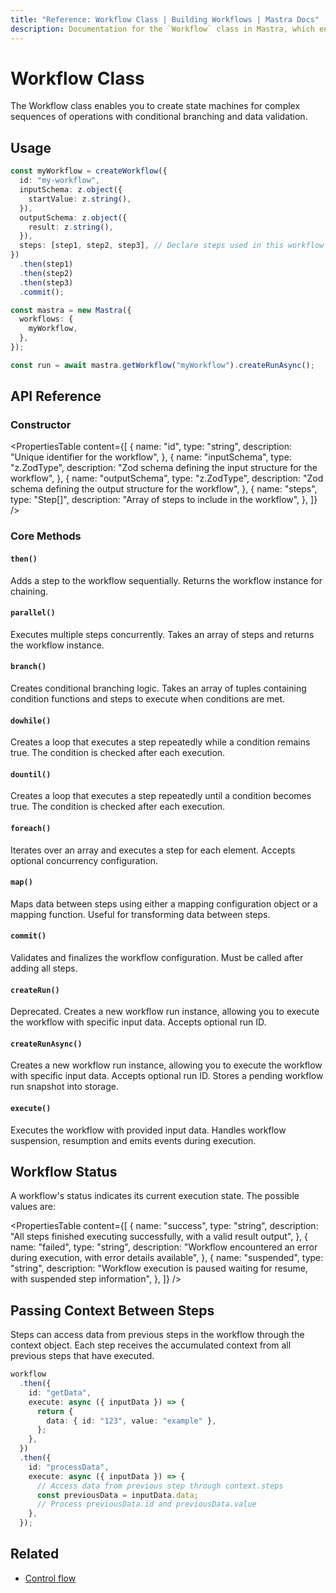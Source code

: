 ```yaml
---
title: "Reference: Workflow Class | Building Workflows | Mastra Docs"
description: Documentation for the `Workflow` class in Mastra, which enables you to create state machines for complex sequences of operations with conditional branching and data validation.
---
```


# Workflow Class

The Workflow class enables you to create state machines for complex sequences of operations with conditional branching and data validation.

## Usage

```typescript
const myWorkflow = createWorkflow({
  id: "my-workflow",
  inputSchema: z.object({
    startValue: z.string(),
  }),
  outputSchema: z.object({
    result: z.string(),
  }),
  steps: [step1, step2, step3], // Declare steps used in this workflow
})
  .then(step1)
  .then(step2)
  .then(step3)
  .commit();

const mastra = new Mastra({
  workflows: {
    myWorkflow,
  },
});

const run = await mastra.getWorkflow("myWorkflow").createRunAsync();
```

## API Reference

### Constructor

<PropertiesTable
  content={[
    {
      name: "id",
      type: "string",
      description: "Unique identifier for the workflow",
    },
    {
      name: "inputSchema",
      type: "z.ZodType<any>",
      description: "Zod schema defining the input structure for the workflow",
    },
    {
      name: "outputSchema",
      type: "z.ZodType<any>",
      description: "Zod schema defining the output structure for the workflow",
    },
    {
      name: "steps",
      type: "Step[]",
      description: "Array of steps to include in the workflow",
    },
  ]}
/>

### Core Methods

#### `then()`

Adds a step to the workflow sequentially. Returns the workflow instance for chaining.

#### `parallel()`

Executes multiple steps concurrently. Takes an array of steps and returns the workflow instance.

#### `branch()`

Creates conditional branching logic. Takes an array of tuples containing condition functions and steps to execute when conditions are met.

#### `dowhile()`

Creates a loop that executes a step repeatedly while a condition remains true. The condition is checked after each execution.

#### `dountil()`

Creates a loop that executes a step repeatedly until a condition becomes true. The condition is checked after each execution.

#### `foreach()`

Iterates over an array and executes a step for each element. Accepts optional concurrency configuration.

#### `map()`

Maps data between steps using either a mapping configuration object or a mapping function. Useful for transforming data between steps.

#### `commit()`

Validates and finalizes the workflow configuration. Must be called after adding all steps.

#### `createRun()`

Deprecated. Creates a new workflow run instance, allowing you to execute the workflow with specific input data. Accepts optional run ID.

#### `createRunAsync()`

Creates a new workflow run instance, allowing you to execute the workflow with specific input data. Accepts optional run ID. Stores a pending workflow run snapshot into storage.

#### `execute()`

Executes the workflow with provided input data. Handles workflow suspension, resumption and emits events during execution.

## Workflow Status

A workflow's status indicates its current execution state. The possible values are:

<PropertiesTable
  content={[
    {
      name: "success",
      type: "string",
      description:
        "All steps finished executing successfully, with a valid result output",
    },
    {
      name: "failed",
      type: "string",
      description:
        "Workflow encountered an error during execution, with error details available",
    },
    {
      name: "suspended",
      type: "string",
      description:
        "Workflow execution is paused waiting for resume, with suspended step information",
    },
  ]}
/>

## Passing Context Between Steps

Steps can access data from previous steps in the workflow through the context object. Each step receives the accumulated context from all previous steps that have executed.

```typescript
workflow
  .then({
    id: "getData",
    execute: async ({ inputData }) => {
      return {
        data: { id: "123", value: "example" },
      };
    },
  })
  .then({
    id: "processData",
    execute: async ({ inputData }) => {
      // Access data from previous step through context.steps
      const previousData = inputData.data;
      // Process previousData.id and previousData.value
    },
  });
```

## Related

- [Control flow](../../docs/workflows/flow-control.mdx)
